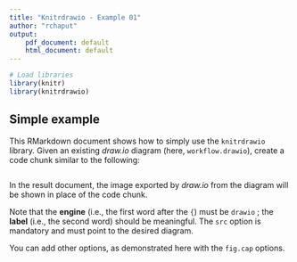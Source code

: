 ```yaml
---
title: "Knitrdrawio - Example 01"
author: "rchaput"
output:
    pdf_document: default
    html_document: default
---
```


```r
# Load libraries
library(knitr)
library(knitrdrawio)
```

## Simple example

This RMarkdown document shows how to simply use the `knitrdrawio` library.
Given an existing *draw.io* diagram (here, `workflow.drawio`), create a code
chunk similar to the following:

```drawio
```

In the result document, the image exported by *draw.io* from the diagram will
be shown in place of the code chunk.

Note that the **engine** (i.e., the first word after the `{`) must be `drawio` ;
the **label** (i.e., the second word) should be meaningful.
The `src` option is mandatory and must point to the desired diagram.

You can add other options, as demonstrated here with the `fig.cap` options.
